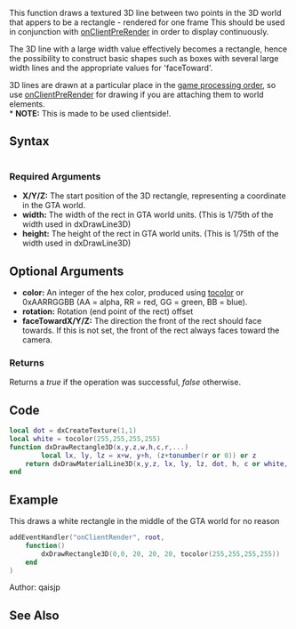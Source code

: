 {{Useful Function}}

This function draws a textured 3D line between two points in the 3D world that appers to be a rectangle - rendered for one frame  This should be used in conjunction with [[/onClientPreRender.md|onClientPreRender]] in order to display continuously.

The 3D line with a large width value effectively becomes a rectangle, hence the possibility to construct basic shapes such as boxes with several large width lines and the appropriate values for 'faceToward'.

3D lines are drawn at a particular place in the [[/Game_Processing_Order.md|game processing order]], so use [[/onClientPreRender.md|onClientPreRender]] for drawing if you are attaching them to world elements.<br>
* '''NOTE:''' This is made to be used clientside!.

==Syntax==
<syntaxhighlight lang="lua"></syntaxhighlight>

===Required Arguments=== 
* '''X/Y/Z:''' The start position of the 3D rectangle, representing a coordinate in the GTA world.
* '''width:''' The width of the rect in GTA world units. (This is 1/75th of the width used in dxDrawLine3D)
* '''height:''' The height of the rect in GTA world units. (This is 1/75th of the width used in dxDrawLine3D)

==Optional Arguments==
{{OptionalArg}}
* '''color:''' An integer of the hex color, produced using [[/tocolor.md|tocolor]] or 0xAARRGGBB (AA = alpha, RR = red, GG = green, BB = blue).
* '''rotation:''' Rotation (end point of the rect) offset
* '''faceTowardX/Y/Z:''' The direction the front of the rect should face towards. If this is not set, the front of the rect always faces toward the camera.

===Returns===
Returns a ''true'' if the operation was successful, ''false'' otherwise.

==Code==
<section name="Clientside script" class="client" show="true">
<syntaxhighlight lang="lua">
local dot = dxCreateTexture(1,1)
local white = tocolor(255,255,255,255)
function dxDrawRectangle3D(x,y,z,w,h,c,r,...)
        local lx, ly, lz = x+w, y+h, (z+tonumber(r or 0)) or z
	return dxDrawMaterialLine3D(x,y,z, lx, ly, lz, dot, h, c or white, ...)
end
</syntaxhighlight>
</section>

==Example==
This draws a white rectangle in the middle of the GTA world for no reason
<syntaxhighlight lang="lua">
addEventHandler("onClientRender", root,
    function()
        dxDrawRectangle3D(0,0, 20, 20, 20, tocolor(255,255,255,255))
    end
)
</syntaxhighlight>


Author: qaisjp

==See Also==
{{Useful_Functions}}